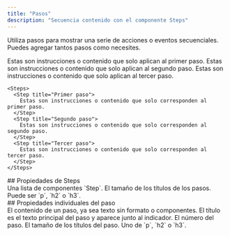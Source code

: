 ```yaml
---
title: "Pasos"
description: "Secuencia contenido con el componente Steps"
---
```



Utiliza pasos para mostrar una serie de acciones o eventos secuenciales. Puedes agregar tantos pasos como necesites.

<Steps>
  <Step title="Primer paso">
    Estas son instrucciones o contenido que solo aplican al primer paso.
  </Step>

  <Step title="Segundo paso">
    Estas son instrucciones o contenido que solo aplican al segundo paso.
  </Step>

  <Step title="Tercer paso">
    Estas son instrucciones o contenido que solo aplican al tercer paso.
  </Step>
</Steps>

```mdx Steps example
<Steps>
  <Step title="Primer paso">
    Estas son instrucciones o contenido que solo corresponden al primer paso.
  </Step>
  <Step title="Segundo paso">
    Estas son instrucciones o contenido que solo corresponden al segundo paso.
  </Step>
  <Step title="Tercer paso">
    Estas son instrucciones o contenido que solo corresponden al tercer paso.
  </Step>
</Steps>
```


<div id="steps-properties">
  ## Propiedades de Steps
</div>

<ResponseField name="children" type="ReactElement<StepProps>[]" required>
  Una lista de componentes `Step`.
</ResponseField>

<ResponseField name="titleSize" type="string" default="p">
  El tamaño de los títulos de los pasos. Puede ser `p`, `h2` o `h3`.
</ResponseField>

<div id="individual-step-properties">
  ## Propiedades individuales del paso
</div>

<ResponseField name="children" type="string | ReactNode" required>
  El contenido de un paso, ya sea texto sin formato o componentes.
</ResponseField>

<IconsOptional />

<ResponseField name="title" type="string">
  El título es el texto principal del paso y aparece junto al indicador.
</ResponseField>

<ResponseField name="stepNumber" type="number">
  El número del paso.
</ResponseField>

<ResponseField name="titleSize" type="string" default="p">
  El tamaño de los títulos del paso. Uno de `p`, `h2` o `h3`.
</ResponseField>